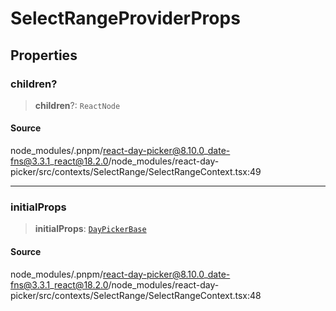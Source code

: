 # SelectRangeProviderProps

## Properties

<a id="children" name="children"></a>

### children?

> **children**?: `ReactNode`

#### Source

node\_modules/.pnpm/react-day-picker@8.10.0\_date-fns@3.3.1\_react@18.2.0/node\_modules/react-day-picker/src/contexts/SelectRange/SelectRangeContext.tsx:49

***

<a id="initialprops" name="initialprops"></a>

### initialProps

> **initialProps**: [`DayPickerBase`](/docs/api/main/interfaces/DayPickerBase.md)

#### Source

node\_modules/.pnpm/react-day-picker@8.10.0\_date-fns@3.3.1\_react@18.2.0/node\_modules/react-day-picker/src/contexts/SelectRange/SelectRangeContext.tsx:48
